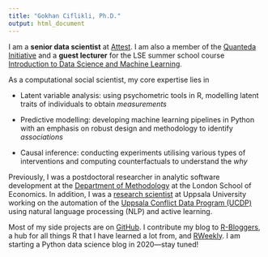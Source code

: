 ```yaml
---
title: "Gokhan Ciflikli, Ph.D."
output: html_document
---
```


<!-- Click [here](/Gokhan_Ciflikli_Resume.pdf) for my resume. -->

I am a __senior data scientist__ at [Attest](https://www.askattest.com/). I am also a member of the [Quanteda Initiative](https://quanteda.org/people/) and a __guest lecturer__ for the LSE summer school course [Introduction to Data Science and Machine Learning](https://www.lse.ac.uk/study-at-lse/Summer-Schools/Summer-School/Courses/Secure/Research-Methods-Data-Science-and-Mathematics/ME314).

As a computational social scientist, my core expertise lies in

- Latent variable analysis: using psychometric tools in R, modelling latent traits of individuals to obtain _measurements_

- Predictive modelling: developing machine learning pipelines in Python with an emphasis on robust design and methodology to identify _associations_

- Causal inference: conducting experiments utilising various types of interventions and computing counterfactuals to understand the _why_

Previously, I was a postdoctoral researcher in analytic software development at the [Department of Methodology](http://www.lse.ac.uk/Methodology/People/Researchers/Gokhan-Ciflikli) at the London School of Economics. In addition, I was a [research scientist](http://katalog.uu.se/profile/?id=N19-495) at Uppsala University working on the automation of the [Uppsala Conflict Data Program (UCDP)](https://ucdp.uu.se/) using natural language processing (NLP) and active learning.

Most of my side projects are on [GitHub](https://github.com/ciflikli). I contribute my blog to [R-Bloggers](https://www.r-bloggers.com/), a hub for all things R that I have learned a lot from, and [RWeekly](https://rweekly.org/). I am starting a Python data science blog in 2020---stay tuned!